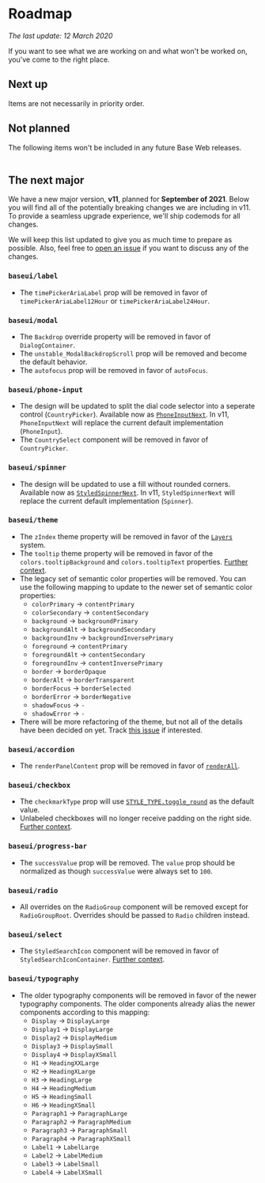 <!--
Copyright (c) 2018-2020 Uber Technologies, Inc.

This source code is licensed under the MIT license found in the
LICENSE file in the root directory of this source tree.
-->



# Roadmap

_The last update: 12 March 2020_

If you want to see what we are working on and what won't be worked on, you've come to the right place.

## Next up

Items are not necessarily in priority order.

<Table
  columns={['Feature']}
  data={[
    ['Support for nested overrides in the playground'],
    ['Better mobile support for all components'],
    ['Updated visuals for the sidebar and tree view components'],
    ['The next major, v11 (see below)'],
  ]}
/>

## Not planned

The following items won't be included in any future Base Web releases.

<Table
  columns={['Feature']}
  data={[['Support for react-form, formik, or similar out of the box']]}
/>

## The next major

We have a new major version, **v11**, planned for **September of 2021**. Below you will find all of the potentially breaking changes we are including in v11. To provide a seamless upgrade experience, we'll ship codemods for all changes.

We will keep this list updated to give you as much time to prepare as possible. Also, feel free to [open an issue](https://github.com/uber/baseweb/issues) if you want to discuss any of the changes.

### `baseui/label`

- The `timePickerAriaLabel` prop will be removed in favor of `timePickerAriaLabel12Hour` or `timePickerAriaLabel24Hour`.

### `baseui/modal`

- The `Backdrop` override property will be removed in favor of `DialogContainer`.
- The `unstable_ModalBackdropScroll` prop will be removed and become the default behavior.
- The `autofocus` prop will be removed in favor of `autoFocus`.

### `baseui/phone-input`

- The design will be updated to split the dial code selector into a seperate control (`CountryPicker`). Available now as [`PhoneInputNext`](https://baseweb.design/components/phone-input/#updated-phone-input-design). In v11, `PhoneInputNext` will replace the current default implementation (`PhoneInput`).
- The `CountrySelect` component will be removed in favor of `CountryPicker`.

### `baseui/spinner`

- The design will be updated to use a fill without rounded corners. Available now as [`StyledSpinnerNext`](https://baseweb.design/components/spinner/#spinner-next). In v11, `StyledSpinnerNext` will replace the current default implementation (`Spinner`).

### `baseui/theme`

- The `zIndex` theme property will be removed in favor of the [`Layers`](https://baseweb.design/components/layer/) system.
- The `tooltip` theme property will be removed in favor of the `colors.tooltipBackground` and `colors.tooltipText` properties. [Further context](https://github.com/uber/baseweb/pull/1184).
- The legacy set of semantic color properties will be removed. You can use the following mapping to update to the newer set of semantic color properties:
  - `colorPrimary` -> `contentPrimary`
  - `colorSecondary` -> `contentSecondary`
  - `background` -> `backgroundPrimary`
  - `backgroundAlt` -> `backgroundSecondary`
  - `backgroundInv` -> `backgroundInversePrimary`
  - `foreground` -> `contentPrimary`
  - `foregroundAlt` -> `contentSecondary`
  - `foregroundInv` -> `contentInversePrimary`
  - `border` -> `borderOpaque`
  - `borderAlt` -> `borderTransparent`
  - `borderFocus` -> `borderSelected`
  - `borderError` -> `borderNegative`
  - `shadowFocus` -> `-`
  - `shadowError` -> `-`
- There will be more refactoring of the theme, but not all of the details have been decided on yet. Track [this issue](https://github.com/uber/baseweb/issues/2318) if interested.

### `baseui/accordion`

- The `renderPanelContent` prop will be removed in favor of [`renderAll`](https://baseweb.design/components/accordion/#accordion-seo-friendly).

### `baseui/checkbox`

- The `checkmarkType` prop will use [`STYLE_TYPE.toggle_round`](https://baseweb.design/components/checkbox/#as-a-toggle) as the default value.
- Unlabeled checkboxes will no longer receive padding on the right side. [Further context](https://github.com/uber/baseweb/pull/2172).

### `baseui/progress-bar`

- The `successValue` prop will be removed. The `value` prop should be normalized as though `successValue` were always set to `100`.

### `baseui/radio`

- All overrides on the `RadioGroup` component will be removed except for `RadioGroupRoot`. Overrides should be passed to `Radio` children instead.

### `baseui/select`

- The `StyledSearchIcon` component will be removed in favor of `StyledSearchIconContainer`. [Further context](https://github.com/uber/baseweb/pull/2397).

### `baseui/typography`

- The older typography components will be removed in favor of the newer typography components. The older components already alias the newer components according to this mapping:
  - `Display` -> `DisplayLarge`
  - `Display1` -> `DisplayLarge`
  - `Display2` -> `DisplayMedium`
  - `Display3` -> `DisplaySmall`
  - `Display4` -> `DisplayXSmall`
  - `H1` -> `HeadingXXLarge`
  - `H2` -> `HeadingXLarge`
  - `H3` -> `HeadingLarge`
  - `H4` -> `HeadingMedium`
  - `H5` -> `HeadingSmall`
  - `H6` -> `HeadingXSmall`
  - `Paragraph1` -> `ParagraphLarge`
  - `Paragraph2` -> `ParagraphMedium`
  - `Paragraph3` -> `ParagraphSmall`
  - `Paragraph4` -> `ParagraphXSmall`
  - `Label1` -> `LabelLarge`
  - `Label2` -> `LabelMedium`
  - `Label3` -> `LabelSmall`
  - `Label4` -> `LabelXSmall`
